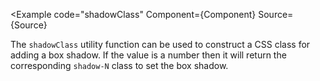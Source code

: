 
<Example
  code="shadowClass"
  Component={Component}
  Source={Source}
>
  The `shadowClass` utility function can be used to construct a CSS class for
  adding a box shadow.  If the value is a number then it will return the
  corresponding `shadow-N` class to set the box shadow.
</Example>
